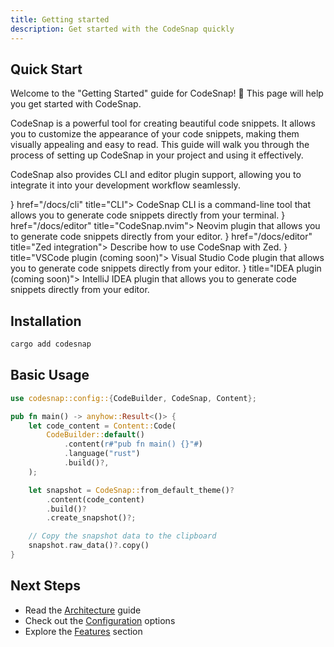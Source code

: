 ```yaml
---
title: Getting started
description: Get started with the CodeSnap quickly
---
```



## Quick Start

Welcome to the "Getting Started" guide for CodeSnap! 🎉 This page will help you get started with CodeSnap.

CodeSnap is a powerful tool for creating beautiful code snippets. It allows you to customize the appearance of your code snippets, making them visually appealing and easy to read.
This guide will walk you through the process of setting up CodeSnap in your project and using it effectively.

CodeSnap also provides CLI and editor plugin support, allowing you to integrate it into your development workflow seamlessly.

<Cards>
  <Card icon={<SquareTerminal />} href="/docs/cli" title="CLI">
    CodeSnap CLI is a command-line tool that allows you to generate code
    snippets directly from your terminal.
  </Card>
  <Card icon={<SquareTerminal />} href="/docs/editor" title="CodeSnap.nvim">
    Neovim plugin that allows you to generate code snippets directly from your
    editor.
  </Card>
  <Card icon={<SquareTerminal />} href="/docs/editor" title="Zed integration">
    Describe how to use CodeSnap with Zed.
  </Card>
  <Card disabled icon={<SquareTerminal />} title="VSCode plugin (coming soon)">
    Visual Studio Code plugin that allows you to generate code snippets directly
    from your editor.
  </Card>
  <Card disabled icon={<SquareTerminal />} title="IDEA plugin (coming soon)">
    IntelliJ IDEA plugin that allows you to generate code snippets directly from
    your editor.
  </Card>
</Cards>

## Installation

```bash
cargo add codesnap
```

## Basic Usage

```rust
use codesnap::config::{CodeBuilder, CodeSnap, Content};

pub fn main() -> anyhow::Result<()> {
    let code_content = Content::Code(
        CodeBuilder::default()
            .content(r#"pub fn main() {}"#)
            .language("rust")
            .build()?,
    );

    let snapshot = CodeSnap::from_default_theme()?
        .content(code_content)
        .build()?
        .create_snapshot()?;

    // Copy the snapshot data to the clipboard
    snapshot.raw_data()?.copy()
}
```

## Next Steps

- Read the [Architecture](/docs/architecture) guide
- Check out the [Configuration](/docs/overview) options
- Explore the [Features](/docs/code-input) section

